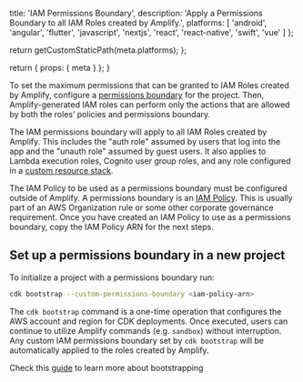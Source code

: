 
  title: 'IAM Permissions Boundary',
  description: 'Apply a Permissions Boundary to all IAM Roles created by Amplify.',
  platforms: [
    'android',
    'angular',
    'flutter',
    'javascript',
    'nextjs',
    'react',
    'react-native',
    'swift',
    'vue'
  ]
};

  return getCustomStaticPath(meta.platforms);
};

  return {
    props: {
      meta
    }
  };
}


To set the maximum permissions that can be granted to IAM Roles created by Amplify, configure a [permissions boundary](https://docs.aws.amazon.com/IAM/latest/UserGuide/access_policies_boundaries.html) for the project. Then, Amplify-generated IAM roles can perform only the actions that are allowed by both the roles’ policies and permissions boundary. 

The IAM permissions boundary will apply to all IAM Roles created by Amplify. This includes the "auth role" assumed by users that log into the app and the "unauth role" assumed by guest users. It also applies to Lambda execution roles, Cognito user group roles, and any role configured in a [custom resource stack](/[platform]/build-a-backend/add-aws-services/custom-resources/).

The IAM Policy to be used as a permissions boundary must be configured outside of Amplify. A permissions boundary is an [IAM Policy](https://docs.aws.amazon.com/IAM/latest/UserGuide/access_policies_create-console.html). This is usually part of an AWS Organization rule or some other corporate governance requirement. Once you have created an IAM Policy to use as a permissions boundary, copy the IAM Policy ARN for the next steps.

## Set up a permissions boundary in a new project

To initialize a project with a permissions boundary run:

```bash title="Terminal" showLineNumbers={false}
cdk bootstrap --custom-permissions-boundary <iam-policy-arn>
```


The `cdk bootstrap` command is a one-time operation that configures the AWS account and region for CDK deployments. Once executed, users can continue to utilize Amplify commands (e.g. `sandbox`) without interruption. Any custom IAM permissions boundary set by `cdk bootstrap` will be automatically applied to the roles created by Amplify.

Check this [guide](https://docs.aws.amazon.com/cdk/v2/guide/bootstrapping.html) to learn more about bootstrapping 
